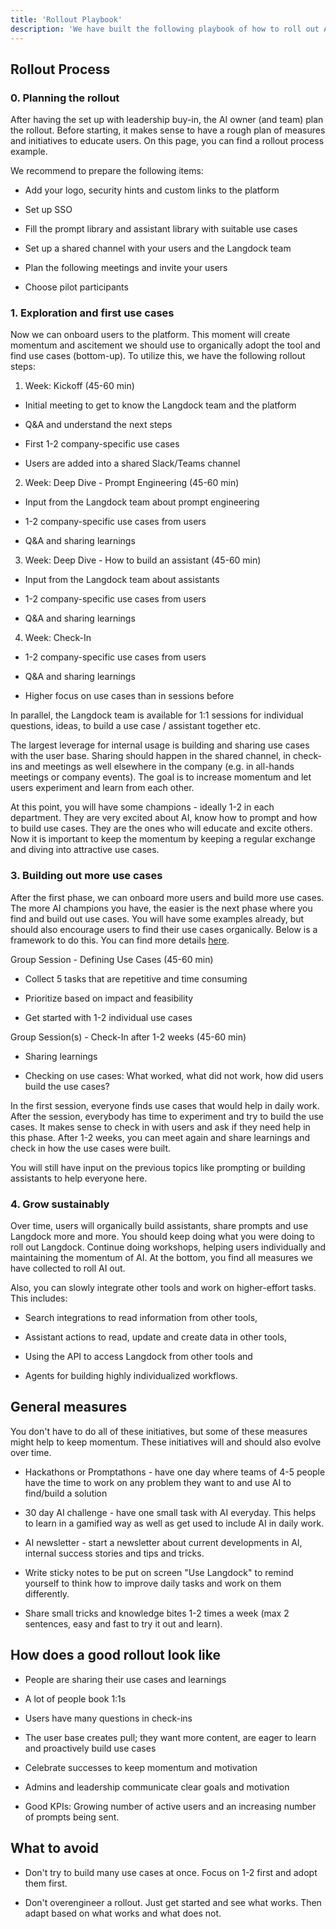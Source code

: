 ```yaml
---
title: 'Rollout Playbook'
description: 'We have built the following playbook of how to roll out AI successfully based on what we have experienced with our customers. We are happy to tailor it to your individual needs and discuss your own rollout plan.'
---
```


## Rollout Process

### 0. Planning the rollout

After having the set up with leadership buy-in, the AI owner (and team) plan the rollout. Before starting, it makes sense to have a rough plan of measures and initiatives to educate users. On this page, you can find a rollout process example.

We recommend to prepare the following items:

* Add your logo, security hints and custom links to the platform

* Set up SSO

* Fill the prompt library and assistant library with suitable use cases

* Set up a shared channel with your users and the Langdock team

* Plan the following meetings and invite your users

* Choose pilot participants

### 1. Exploration and first use cases

Now we can onboard users to the platform. This moment will create momentum and ascitement we should use to organically adopt the tool and find use cases (bottom-up). To utilize this, we have the following rollout steps:

1. Week: Kickoff (45-60 min)

* Initial meeting to get to know the Langdock team and the platform

* Q\&A and understand the next steps

* First 1-2 company-specific use cases

* Users are added into a shared Slack/Teams channel

2. Week: Deep Dive - Prompt Engineering (45-60 min)

* Input from the Langdock team about prompt engineering

* 1-2 company-specific use cases from users

* Q\&A and sharing learnings

3. Week: Deep Dive - How to build an assistant (45-60 min)

* Input from the Langdock team about assistants

* 1-2 company-specific use cases from users

* Q\&A and sharing learnings

4. Week: Check-In

* 1-2 company-specific use cases from users

* Q\&A and sharing learnings

* Higher focus on use cases than in sessions before

In parallel, the Langdock team is available for 1:1 sessions for individual questions, ideas, to build a use case / assistant together etc.

<Tip>The largest leverage for internal usage is building and sharing use cases with the user base. Sharing should happen in the shared channel, in check-ins and meetings as well elsewhere in the company (e.g. in all-hands meetings or company events). The goal is to increase momentum and let users experiment and learn from each other.</Tip>

At this point, you will have some champions - ideally 1-2 in each department. They are very excited about AI, know how to prompt and how to build use cases. They are the ones who will educate and excite others. Now it is important to keep the momentum by keeping a regular exchange and diving into attractive use cases.

### 3. Building out more use cases

After the first phase, we can onboard more users and build more use cases. The more AI champions you have, the easier is the next phase where you find and build out use cases. You will have some examples already, but should also encourage users to find their use cases organically. Below is a framework to do this. You can find more details [here](/admin/identify-use-cases).

Group Session - Defining Use Cases (45-60 min)

* Collect 5 tasks that are repetitive and time consuming

* Prioritize based on impact and feasibility

* Get started with 1-2 individual use cases

Group Session(s) - Check-In after 1-2 weeks (45-60 min)

* Sharing learnings

* Checking on use cases: What worked, what did not work, how did users build the use cases?

In the first session, everyone finds use cases that would help in daily work. After the session, everybody has time to experiment and try to build the use cases. It makes sense to check in with users and ask if they need help in this phase. After 1-2 weeks, you can meet again and share learnings and check in how the use cases were built.

You will still have input on the previous topics like prompting or building assistants to help everyone here.

### 4. Grow sustainably

Over time, users will organically build assistants, share prompts and use Langdock more and more. You should keep doing what you were doing to roll out Langdock. Continue doing workshops, helping users individually and maintaining the momentum of AI. At the bottom, you find all measures we have collected to roll AI out.

Also, you can slowly integrate other tools and work on higher-effort tasks. This includes:

* Search integrations to read information from other tools,

* Assistant actions to read, update and create data in other tools,

* Using the API to access Langdock from other tools and

* Agents for building highly individualized workflows.

## General measures

You don't have to do all of these initiatives, but some of these measures might help to keep momentum. These initiatives will and should also evolve over time.

* Hackathons or Promptathons - have one day where teams of 4-5 people have the time to work on any problem they want to and use AI to find/build a solution

* 30 day AI challenge - have one small task with AI everyday. This helps to learn in a gamified way as well as get used to include AI in daily work.

* AI newsletter - start a newsletter about current developments in AI, internal success stories and tips and tricks.

* Write sticky notes to be put on screen "Use Langdock" to remind yourself to think how to improve daily tasks and work on them differently.

* Share small tricks and knowledge bites 1-2 times a week (max 2 sentences, easy and fast to try it out and learn).

## How does a good rollout look like

* People are sharing their use cases and learnings

* A lot of people book 1:1s

* Users have many questions in check-ins

* The user base creates pull; they want more content, are eager to learn and proactively build use cases

* Celebrate successes to keep momentum and motivation

* Admins and leadership communicate clear goals and motivation

* Good KPIs: Growing number of active users and an increasing number of prompts being sent.

## What to avoid

* Don't try to build many use cases at once. Focus on 1-2 first and adopt them first.

* Don't overengineer a rollout. Just get started and see what works. Then adapt based on what works and what does not.